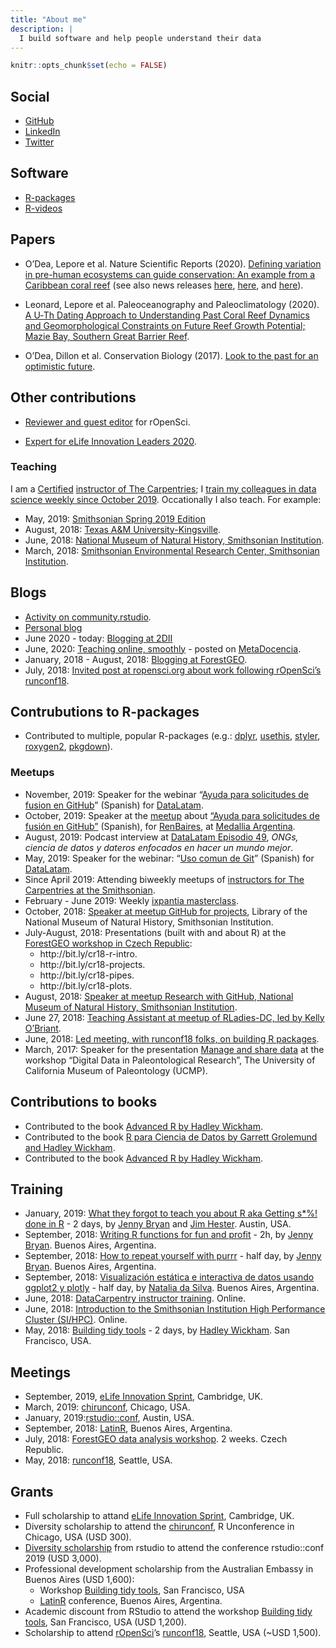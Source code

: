 ```yaml
---
title: "About me"
description: |
  I build software and help people understand their data
---
```


```r
knitr::opts_chunk$set(echo = FALSE)
```

## Social

* [GitHub](https://github.com/maurolepore)
* [LinkedIn](https://www.linkedin.com/in/mauro-lepore)
* [Twitter](https://twitter.com/mauro_lepore)

## Software

* [R-packages](https://www.rdocumentation.org/collaborators/name/Mauro%20Lepore)
* [R-videos](http://bit.ly/r-videos)


## Papers

* O'Dea, Lepore et al. Nature Scientific Reports (2020). [Defining variation in pre-human ecosystems can guide conservation: An example from a Caribbean coral reef](https://www.nature.com/articles/s41598-020-59436-y) (see also news releases [here](https://www.si.edu/newsdesk/releases/plenty-gloom-dash-hope-fossils-help-identify-lone-bright-spot-reef-similar-state), [here](https://stri.si.edu/story/bright-spot), and [here](https://www.eurekalert.org/pub_releases/2020-02/stri-fhi022020.php)).

* Leonard, Lepore et al. Paleoceanography and Paleoclimatology (2020). [A U‐Th Dating Approach to Understanding Past Coral Reef Dynamics and Geomorphological Constraints on Future Reef Growth Potential; Mazie Bay, Southern Great Barrier Reef](https://doi.org/10.1029/2019PA003768).

* O'Dea, Dillon et al. Conservation Biology (2017). [Look to the past for an optimistic future](https://conbio.onlinelibrary.wiley.com/doi/epdf/10.1111/cobi.12997).



## Other contributions


* [Reviewer and guest editor](https://github.com/ropensci/software-review#reviewers-and-guest-editors) for rOpenSci.

* [Expert for eLife Innovation Leaders 2020](https://elifesciences.org/labs/b87d3cda/innovation-leaders-2020-meet-our-mentors-and-experts).

### Teaching

I am a [Certified](http://bit.ly/mauro-lepore-carpentries-certificate) [instructor of The Carpentries](https://datascience.si.edu/carpentries); I [train my colleagues in data science weekly since October 2019](https://github.com/2DegreesInvesting/ds-incubator.).  Occationally I also teach. For example:

* May, 2019: [Smithsonian Spring 2019 Edition](https://smithsonianworkshops.github.io/2019-05-16-castle/)
* August, 2018: [Texas A&M University-Kingsville](https://kokbent.github.io/2018-09-29-tamu-kingsville/).
* June, 2018: [National Museum of Natural History, Smithsonian Institution](https://smithsonianworkshops.github.io/2018-06-12-nmnh/).
* March, 2018: [Smithsonian Environmental Research Center, Smithsonian Institution](https://smithsonianworkshops.github.io/2018-03-07-serc/).

## Blogs
* [Activity on community.rstudio](https://community.rstudio.com/u/mauro_lepore/summary).
* [Personal blog](https://maurolepore.github.io)
* June 2020 - today: [Blogging at 2DII](https://2degreesinvesting.github.io)
* June, 2020: [Teaching online, smoothly](https://metadocencia.netlify.app/en/post/experiences_mauro/) - posted on [MetaDocencia](https://metadocencia.netlify.app/en/).
* January, 2018 - August, 2018: [Blogging at ForestGEO](https://fgeo.netlify.com/).
* July, 2018: [Invited post at ropensci.org about work following rOpenSci's runconf18](https://ropensci.org/blog/2018/07/17/pkginspector/).

## Contrubutions to R-packages

* Contributed to multiple, popular R-packages (e.g.: [dplyr](https://blog.rstudio.com/2017/06/13/dplyr-0-7-0/), [usethis](https://www.tidyverse.org/articles/2019/04/usethis-1.5.0/), [styler](https://www.tidyverse.org/blog/2019/11/styler-1-2-0/), [roxygen2](https://www.tidyverse.org/blog/2019/11/roxygen2-7-0-0/), [pkgdown](https://www.tidyverse.org/blog/2019/09/pkgdown-1-4-0/)).

### Meetups

* November, 2019: Speaker for the webinar "[Ayuda para solicitudes de fusion en GitHub](https://youtu.be/PSNNbeVUxFc)" (Spanish) for [DataLatam](https://www.youtube.com/channel/UCOOcd7f7eJTDNxKLde3lfOQ).
* October, 2019: Speaker at the [meetup](https://www.meetup.com/renbaires/events/266047066/) about ["Ayuda para solicitudes de fusión en GitHub"](https://github.com/an-org/datos-de-miercoles) (Spanish), for [RenBaires](https://twitter.com/renbaires), at [Medallia Argentina](https://twitter.com/MedalliaArg).
* August, 2019: Podcast interview at [DataLatam Episodio 49](http://www.datalatam.com/49), _ONGs, ciencia de datos y dateros enfocados en hacer un mundo mejor_.
* May, 2019: Speaker for the webinar: "[Uso comun de Git](http://youtu.be/SVzyWV1Iep8 )" (Spanish) for [DataLatam](https://www.youtube.com/channel/UCOOcd7f7eJTDNxKLde3lfOQ).
* Since April 2019: Attending biweekly meetups of [instructors for The Carpentries at the Smithsonian](https://datascience.si.edu/carpentries).
* February - June 2019: Weekly [ixpantia masterclass](https://www.ixpantia.com/en/).
* October, 2018: [Speaker at meetup GitHub for projects](http://bit.ly/2pOrRXo), Library of the National Museum of Natural History, Smithsonian Institution.
* July-August, 2018: Presentations (built with and about R) at the [ForestGEO workshop in Czech Republic](http://bit.ly/event-cr18):
    * http://bit.ly/cr18-r-intro.
    * http://bit.ly/cr18-projects.
    * http://bit.ly/cr18-pipes.
    * http://bit.ly/cr18-plots.
* August, 2018: [Speaker at meetup Research with GitHub, National Museum of Natural History, Smithsonian Institution](http://bit.ly/research-with-github).
* June 27, 2018: [Teaching Assistant at meetup of RLadies-DC, led by Kelly O'Briant](https://twitter.com/kellrstats, https://www.meetup.com/rladies-dc/events/251799760/).
* June, 2018: [Led meeting, with runconf18 folks, on building R packages](https://twitter.com/mauro_lepore/status/1008136303182008320).
* March, 2017: Speaker for the presentation [Manage and share data](https://youtu.be/7exLm5gKceY) at the workshop "Digital Data in Paleontological Research", The University of California Museum of Paleontology (UCMP).

## Contributions to books

* Contributed to the book [Advanced R by Hadley Wickham](https://es.r4ds.hadley.nz/).
* Contributed to the book [R para Ciencia de Datos by Garrett Grolemund and Hadley Wickham](https://adv-r.hadley.nz/introduction.html#intro-ack).
* Contributed to the book [Advanced R by Hadley Wickham](https://adv-r.hadley.nz/introduction.html#intro-ack).

## Training

* January, 2019: [What they forgot to teach you about R aka Getting s*%! done in R](https://whattheyforgot.org/) - 2 days, by [Jenny Bryan](https://jennybryan.org/about/) and [Jim Hester](https://www.linkedin.com/in/jim-hester/). Austin, USA.
* September, 2018: [Writing R functions for fun and profit](https://www.meetup.com/rladies-buenos-aires/events/253987224/) - 2h, by [Jenny Bryan](https://jennybryan.org/about/). Buenos Aires, Argentina.
* September, 2018: [How to repeat yourself with purrr](http://latin-r.com/schedule/#session-3) - half day, by [Jenny Bryan](https://jennybryan.org/about/).  Buenos Aires, Argentina.
* September, 2018: [Visualización estática e interactiva de datos usando ggplot2 y plotly](http://latin-r.com/schedule/#session-1) - half day, by [Natalia da Silva](http://natydasilva.com/). Buenos Aires, Argentina.
* June, 2018: [DataCarpentry instructor training](https://i.imgur.com/f86ieG4.png). Online.
* June, 2018: [Introduction to the Smithsonian Institution High Performance Cluster (SI/HPC)](https://i.imgur.com/kObg0FC.png). Online.
* May, 2018: [Building tidy tools](https://blog.rstudio.com/2018/04/09/building-tidy-tools-workshop/) - 2 days, by [Hadley Wickham](http://hadley.nz/). San Francisco, USA.

## Meetings

* September, 2019, [eLife Innovation Sprint](https://sprint.elifesciences.org/), Cambridge, UK.
* March, 2019: [chirunconf](https://chirunconf.github.io/#team), Chicago, USA.
* January, 2019:[rstudio::conf](https://www.rstudio.com/conference/), Austin, USA.
* September, 2018: [LatinR](https://i.imgur.com/TMYMQEf.png), Buenos Aires, Argentina.
* July, 2018: [ForestGEO data analysis workshop](https://www.forestgeo.si.edu/2018-forestgeo-dynamics-workshop-czech-republic). 2 weeks. Czech Republic.
* May, 2018: [runconf18](http://unconf18.ropensci.org/#participants), Seattle, USA.

## Grants

* Full scholarship to attand [eLife Innovation Sprint](https://sprint.elifesciences.org/), Cambridge, UK.
* Diversity scholarship to attend the [chirunconf](https://chirunconf.github.io/), R Unconference in Chicago, USA (USD 300).
* [Diversity scholarship](https://blog.rstudio.com/2018/08/10/rstudio-conf-2019-diversity-scholarships/) from rstudio to attend the conference rstudio::conf 2019 (USD 3,000).
* Professional development scholarship from the Australian Embassy in Buenos Aires (USD 1,600):
    * Workshop [Building tidy tools](https://blog.rstudio.com/2018/04/09/building-tidy-tools-workshop/), San Francisco, USA
    * [LatinR](http://latin-r.com/) conference, Buenos Aires, Argentina.
* Academic discount from RStudio to attend the workshop [Building tidy tools](https://blog.rstudio.com/2018/04/09/building-tidy-tools-workshop/), San Francisco, USA (USD 1,200).
* Scholarship to attend [rOpenSci](https://ropensci.org/)'s [runconf18](http://unconf18.ropensci.org/#participants), Seattle, USA (~USD 1,500).
